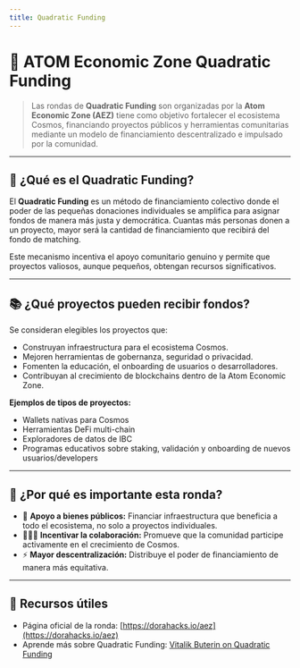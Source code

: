 ```yaml
---
title: Quadratic Funding
---
```


# 🧮 ATOM Economic Zone Quadratic Funding

> Las rondas de **Quadratic Funding** son organizadas por la **Atom Economic Zone (AEZ)** tiene como objetivo fortalecer el ecosistema Cosmos, financiando proyectos públicos y herramientas comunitarias mediante un modelo de financiamiento descentralizado e impulsado por la comunidad.

---

## 🌟 ¿Qué es el Quadratic Funding?

El **Quadratic Funding** es un método de financiamiento colectivo donde el poder de las pequeñas donaciones individuales se amplifica para asignar fondos de manera más justa y democrática. Cuantas más personas donen a un proyecto, mayor será la cantidad de financiamiento que recibirá del fondo de matching.

Este mecanismo incentiva el apoyo comunitario genuino y permite que proyectos valiosos, aunque pequeños, obtengan recursos significativos.

---

## 📚 ¿Qué proyectos pueden recibir fondos?

Se consideran elegibles los proyectos que:

- Construyan infraestructura para el ecosistema Cosmos.
- Mejoren herramientas de gobernanza, seguridad o privacidad.
- Fomenten la educación, el onboarding de usuarios o desarrolladores.
- Contribuyan al crecimiento de blockchains dentro de la Atom Economic Zone.

**Ejemplos de tipos de proyectos:**

- Wallets nativas para Cosmos
- Herramientas DeFi multi-chain
- Exploradores de datos de IBC
- Programas educativos sobre staking, validación y onboarding de nuevos usuarios/developers

---

## 🧠 ¿Por qué es importante esta ronda?

- 🌱 **Apoyo a bienes públicos:** Financiar infraestructura que beneficia a todo el ecosistema, no solo a proyectos individuales.
- 🧑‍🤝‍🧑 **Incentivar la colaboración:** Promueve que la comunidad participe activamente en el crecimiento de Cosmos.
- ⚡ **Mayor descentralización:** Distribuye el poder de financiamiento de manera más equitativa.

---

## 🔗 Recursos útiles

- Página oficial de la ronda: [https://dorahacks.io/aez](https://dorahacks.io/aez)
- Aprende más sobre Quadratic Funding: [Vitalik Buterin on Quadratic Funding](https://vitalik.ca/general/2019/12/07/quadratic.html)
